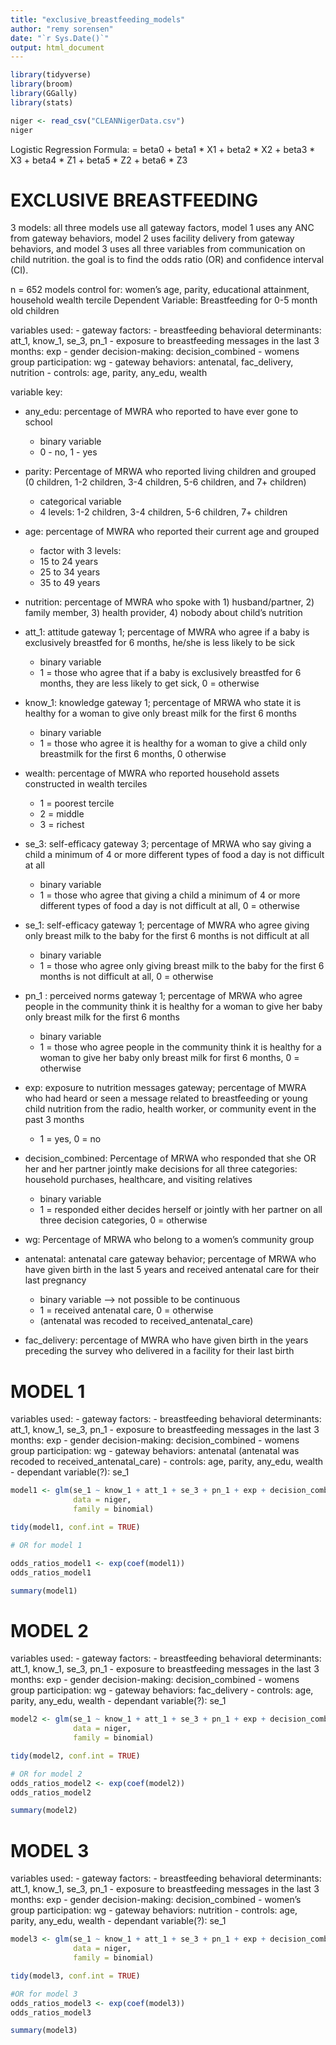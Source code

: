 ```yaml
---
title: "exclusive_breastfeeding_models"
author: "remy sorensen"
date: "`r Sys.Date()`"
output: html_document
---
```

```r
library(tidyverse)
library(broom)
library(GGally)
library(stats)
```

```r
niger <- read_csv("CLEANNigerData.csv")
niger
```
Logistic Regression Formula:
= beta0 + beta1 * X1 + beta2 * X2 + beta3 * X3 + beta4 * Z1 + beta5 * Z2 + beta6 * Z3



# EXCLUSIVE BREASTFEEDING 

3 models: all three models use all gateway factors, model 1 uses any ANC from gateway behaviors, model 2 uses facility delivery from gateway behaviors, and model 3 uses all three variables from communication on child nutrition. the goal is to find the odds ratio (OR) and confidence interval (CI). 

n = 652
models control for: women's age, parity, educational attainment, household wealth tercile
Dependent Variable: Breastfeeding for 0-5 month old children 

variables used:
- gateway factors: 
  - breastfeeding behavioral determinants: att_1, know_1, se_3, pn_1
  - exposure to breastfeeding messages in the last 3 months: exp
  - gender decision-making: decision_combined
  - womens group participation: wg
- gateway behaviors: antenatal, fac_delivery, nutrition
- controls: age, parity, any_edu, wealth


variable key:

-   any_edu: percentage of MWRA who reported to have ever gone to school
    -   binary variable
    -   0 - no, 1 - yes
    
-   parity: Percentage of MRWA who reported living children and grouped (0 children, 1-2 children, 3-4 children, 5-6 children, and 7+ children)
    -   categorical variable
    -   4 levels: 1-2 children, 3-4 children, 5-6 children, 7+ children
    
-   age: percentage of MWRA who reported their current age and grouped
    -   factor with 3 levels:
    -   15 to 24 years
    -   25 to 34 years
    -   35 to 49 years
    
-   nutrition: percentage of MWRA who spoke with 1) husband/partner, 2) family member, 3) health provider, 4) nobody about child's nutrition

-   att_1: attitude gateway 1; percentage of MWRA who agree if a baby is exclusively breastfed for 6 months, he/she is less likely to be sick
    -   binary variable
    -   1 = those who agree that if a baby is exclusively breastfed for 6 months, they are less likely to get sick, 0 = otherwise
    
-   know_1: knowledge gateway 1; percentage of MRWA who state it is healthy for a woman to give only breast milk for the first 6 months
    -   binary variable
    -   1 = those who agree it is healthy for a woman to give a child only breastmilk for the first 6 months, 0 otherwise
    
-   wealth: percentage of MWRA who reported household assets constructed in wealth terciles
    -   1 = poorest tercile
    -   2 = middle
    -   3 = richest
    
-   se_3: self-efficacy gateway 3; percentage of MRWA who say giving a child a minimum of 4 or more different types of food a day is not difficult at all
    -   binary variable
    -   1 = those who agree that giving a child a minimum of 4 or more different types of food a day is not difficult at all, 0 = otherwise

-   se_1: self-efficacy gateway 1; percentage of MWRA who agree giving only breast milk to the baby for the first 6 months is not difficult at all
    -   binary variable
    -   1 = those who agree only giving breast milk to the baby for the first 6 months is not difficult at all, 0 = otherwise
    
-   pn_1 : perceived norms gateway 1; percentage of MRWA who agree people in the community think it is healthy for a woman to give her baby only breast milk for the first 6 months
    -   binary variable
    -   1 = those who agree people in the community think it is healthy for a woman to give her baby only breast milk for first 6 months, 0 = otherwise

-   exp: exposure to nutrition messages gateway; percentage of MWRA who had heard or seen a message related to breastfeeding or young child nutrition from the radio, health worker, or community event in the past 3 months
    -   1 = yes, 0 = no   

-   decision_combined: Percentage of MRWA who responded that she OR her and her partner jointly make decisions for all three categories: household purchases, healthcare, and visiting relatives
    -   binary variable
    -   1 = responded either decides herself or jointly with her partner on all three decision categories, 0 = otherwise

-   wg: Percentage of MRWA who belong to a women's community group
   
-   antenatal: antenatal care gateway behavior; percentage of MRWA who have given birth in the last 5 years and received antenatal care for their last pregnancy
    -   binary variable --\> not possible to be continuous
    -   1 = received antenatal care, 0 = otherwise  
    - (antenatal was recoded to received_antenatal_care)

-   fac_delivery: percentage of MWRA who have given birth in the years preceding the survey who delivered in a facility for their last birth
 
 
 
# MODEL 1

variables used:
- gateway factors: 
  - breastfeeding behavioral determinants: att_1, know_1, se_3, pn_1
  - exposure to breastfeeding messages in the last 3 months: exp
  - gender decision-making: decision_combined
  - womens group participation: wg
- gateway behaviors: antenatal (antenatal was recoded to received_antenatal_care)
- controls: age, parity, any_edu, wealth
- dependant variable(?): se_1


```r
model1 <- glm(se_1 ~ know_1 + att_1 + se_3 + pn_1 + exp + decision_combined + wg + received_antenatal_care + age + parity + any_edu + wealth, 
              data = niger, 
              family = binomial)

tidy(model1, conf.int = TRUE)
```
```r
# OR for model 1

odds_ratios_model1 <- exp(coef(model1))
odds_ratios_model1
```
```r
summary(model1)
```



# MODEL 2

variables used:
- gateway factors: 
  - breastfeeding behavioral determinants: att_1, know_1, se_3, pn_1
  - exposure to breastfeeding messages in the last 3 months: exp
  - gender decision-making: decision_combined
  - womens group participation: wg
- gateway behaviors: fac_delivery
- controls: age, parity, any_edu, wealth
- dependant variable(?): se_1


```r
model2 <- glm(se_1 ~ know_1 + att_1 + se_3 + pn_1 + exp + decision_combined + wg + fac_delivery + age + parity + any_edu + wealth, 
              data = niger, 
              family = binomial)

tidy(model2, conf.int = TRUE)
```
```r
# OR for model 2
odds_ratios_model2 <- exp(coef(model2))
odds_ratios_model2
```
```r
summary(model2)
```



# MODEL 3

variables used:
- gateway factors: 
  - breastfeeding behavioral determinants: att_1, know_1, se_3, pn_1
  - exposure to breastfeeding messages in the last 3 months: exp
  - gender decision-making: decision_combined
  - women's group participation: wg
- gateway behaviors: nutrition
- controls: age, parity, any_edu, wealth
- dependant variable(?): se_1


```r
model3 <- glm(se_1 ~ know_1 + att_1 + se_3 + pn_1 + exp + decision_combined + wg + nutrition + age + parity + any_edu + wealth, 
              data = niger, 
              family = binomial)

tidy(model3, conf.int = TRUE)
```



```r
#OR for model 3
odds_ratios_model3 <- exp(coef(model3))
odds_ratios_model3
```

```r
summary(model3)
```

